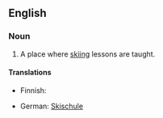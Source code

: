 ==English==

===Noun===
{{en-noun}}

# A place where [[skiing]] lessons are taught.

====Translations====
{{trans-top|place where skiing lessons are taught}}
* Finnish: {{t|fi|hiihtokoulu}}
{{trans-mid}}
* German: [[Skischule]] {{f}}
{{trans-bottom}}